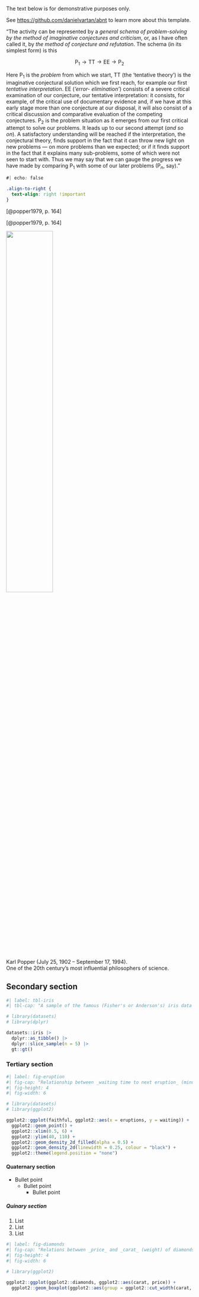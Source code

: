 <!-- %:::% index pdf begin %:::% -->
::: {.callout-note}
The text below is for demonstrative purposes only.

\vspace{0.25\baselineskip}

See <https://github.com/danielvartan/abnt> to learn more about this template.
:::

"The activity can be represented by a _general schema of problem-solving by the method of imaginative conjectures and criticism_, or, as I have often called it, by _the method of conjecture and refutation_. The schema (in its simplest form) is this

$$
\text{P}_{1} \to \text{TT} \to \text{EE} \to \text{P}_{2} 
$$
```{=latex}
\vspace{1em}
```

Here $\text{P}_{1}$ is the _problem_ from which we start, $\text{TT}$ (the ‘tentative theory’) is the imaginative conjectural solution which we first reach, for example our first _tentative interpretation_. $\text{EE}$ (_‘error- elimination’_) consists of a severe critical examination of our conjecture, our tentative interpretation: it consists, for example, of the critical use of documentary evidence and, if we have at this early stage more than one conjecture at our disposal, it will also consist of a critical discussion and comparative evaluation of the competing conjectures. $\text{P}_{2}$ is the problem situation as it emerges from our first critical attempt to solve our problems.
It leads up to our second attempt (_and so on_). A satisfactory understanding will be reached if the interpretation, the conjectural theory, finds support in the fact that it can throw new light on new problems --- on more problems than we expected; or if it finds support in the fact that it explains many sub-problems, some of which were not seen to start with. Thus we may say that we can gauge the progress we have made by comparing $\text{P}_{1}$ with some of our later problems ($\text{P}_{n}$, say)."

::: {.content-visible when-format="html"}
```css
#| echo: false

.align-to-right {
  text-align: right !important
}
```

::: {.align-to-right}
[@popper1979, p. 164]
:::
:::

::: {.content-visible when-format="pdf"}
\vspace{15pt}
\noindent \hspace*{\fill} [@popper1979, p. 164]
:::

::: {.content-visible when-format="html"}
::: {#fig-karl-popper}
![](images/karl-popper.png){width=50%}

Karl Popper (July 25, 1902 – September 17, 1994).\
One of the 20th century's most influential philosophers of science.
:::
:::

::: {.content-visible when-format="pdf"}
```{=latex}
\begin{figure}[H]
  \caption{
    \label{fig-karl-popper}
    Karl Popper (July 25, 1902 – September 17, 1994).\linebreak
    One of the 20th century's most influential philosophers of science.
  }

  \centering
  \includegraphics[width=0.5\textwidth]{images/karl-popper.png}

  \legend{Source: \href{https://www.npg.org.uk/collections/search/portrait/mw08238/Sir-Karl-Raimund-Popper?}{Steve Pyke}.}
\end{figure}
```
:::

## Secondary section

```r
#| label: tbl-iris
#| tbl-cap: "A sample of the famous (Fisher's or Anderson's) iris data set"

# library(datasets)
# library(dplyr)

datasets::iris |>
  dplyr::as_tibble() |>
  dplyr::slice_sample(n = 5) |>
  gt::gt()
```

### Tertiary section

<!-- See also  -->
<!-- <https://r-graph-gallery.com/277-marginal-histogram-for-ggplot2.html>. -->

<!-- Example extracted from: -->
<!-- <https://ggplot2.tidyverse.org/reference/geom_density_2d.html>. -->

```r
#| label: fig-eruption
#| fig-cap: "Relationship between _waiting time to next eruption_ (minutes) and _eruption time_ (minutes) at Old Faithful Geyser, Yellowstone National Park, Wyoming, USA."
#| fig-height: 4
#| fig-width: 6

# library(datasets)
# library(ggplot2)

ggplot2::ggplot(faithful, ggplot2::aes(x = eruptions, y = waiting)) +
  ggplot2::geom_point() +
  ggplot2::xlim(0.5, 6) +
  ggplot2::ylim(40, 110) +
  ggplot2::geom_density_2d_filled(alpha = 0.5) +
  ggplot2::geom_density_2d(linewidth = 0.25, colour = "black") +
  ggplot2::theme(legend.position = "none")
```

```{=latex}
\clearpage
```` 

#### Quaternary section

* Bullet point
  * Bullet point
    * Bullet point

##### Quinary section

1. List
1. List
1. List

```r
#| label: fig-diamonds
#| fig-cap: "Relations betwwen _price_ and _carat_ (weight) of diamonds."
#| fig-height: 4
#| fig-width: 6

# library(ggplot2)

ggplot2::ggplot(ggplot2::diamonds, ggplot2::aes(carat, price)) +
  ggplot2::geom_boxplot(ggplot2::aes(group = ggplot2::cut_width(carat, 0.25)))
```
<!-- %:::% index pdf end %:::% -->
